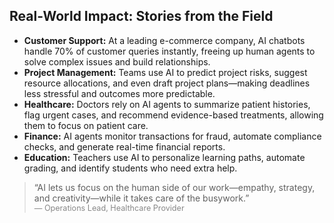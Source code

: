 ## Real-World Impact: Stories from the Field

- **Customer Support:** At a leading e-commerce company, AI chatbots handle 70% of customer queries instantly, freeing up human agents to solve complex issues and build relationships.
- **Project Management:** Teams use AI to predict project risks, suggest resource allocations, and even draft project plans—making deadlines less stressful and outcomes more predictable.
- **Healthcare:** Doctors rely on AI agents to summarize patient histories, flag urgent cases, and recommend evidence-based treatments, allowing them to focus on patient care.
- **Finance:** AI agents monitor transactions for fraud, automate compliance checks, and generate real-time financial reports.
- **Education:** Teachers use AI to personalize learning paths, automate grading, and identify students who need extra help.

> “AI lets us focus on the human side of our work—empathy, strategy, and creativity—while it takes care of the busywork.”  
> <span style="font-size:0.9em;color:#888;">— Operations Lead, Healthcare Provider</span>
